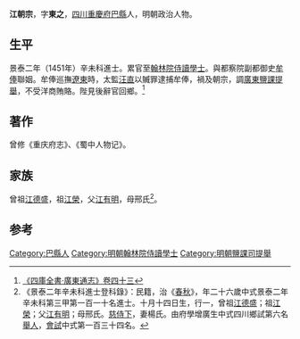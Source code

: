 {{Otheruses|other=名为江朝宗的其他人物|江朝宗}}
{{Otheruses|other=名为江东之的其他人物|江东之}}
{{明清人物信息框
| 姓名 = 江朝宗
| 原名 =
| 圖片名稱= 
| 圖片大小 =
| 圖片說明 = 
| 最高職務 = 翰林院侍讀學士
| 國家 = 大明 
| 爵位 =
| 籍貫 = [[四川|四川]][[重慶府|重慶府]][[巴縣|巴縣]]
| 族裔 = 
| 字號 = 字東之
| 諡號 =
| 出生日期 = 洪熙元年（1425年）
| 出生地點 =
| 逝世日期 = 正德元年（1506年）
| 逝世地點 =
| 墓葬 =
| 配偶 = 楊氏
| 親屬 = 
| 出身 =
* 景泰二年辛未科同進士出身
| 經歷 =
| 著作 =  
}}
'''江朝宗'''{{BD|1425年||1506年||Jiang江}}，字'''東之'''，[[四川|四川]][[重慶府|重慶府]][[巴縣|巴縣]]人，明朝政治人物。

==生平==
景泰二年（1451年）辛未科進士。累官至[[翰林院|翰林院]][[侍讀學士|侍讀學士]]。與都察院副都御史[[牟俸|牟俸]]聯姻。牟俸巡撫[[遼東|遼東]]時，太監[[汪直|汪直]]以贓罪逮捕牟俸，禍及朝宗，調[[廣東|廣東]][[鹽課|鹽課]][[提舉|提舉]]，不受洋商賄賂。陛見後辭官回鄉。<ref>[http://archive.org/stream/06041858.cn#page/n62/mode/2up 《四庫全書‧廣東通志》卷四十三]</ref>

==著作==
曾修《重庆府志》、《蜀中人物记》。

==家族==
曾祖[[江德盛|江德盛]]，祖[[江榮|江榮]]，父[[江有明|江有明]]，母邢氏<ref>《景泰二年辛未科進士登科錄》：民籍，治《[[春秋|春秋]]》，年二十六歲中式景泰二年辛未科第三甲第一百一十名進士。十月十四日生，行一，曾祖[[江德盛|江德盛]]；祖[[江榮|江榮]]；父[[江有明|江有明]]；母邢氏。[[慈侍下|慈侍下]]，妻楊氏。由府學增廣生中式四川鄉試第六名[[舉人|舉人]]，[[會試|會試]]中式第一百三十四名。</ref>。

==参考==
{{reflist}}

{{景泰二年辛未科殿试金榜}}

{{Authority control}}
{{明朝人物小作品}}
{{DEFAULTSORT:Jiang江}}
[[Category:巴縣人|Category:巴縣人]]
[[Category:明朝翰林院侍讀學士|Category:明朝翰林院侍讀學士]]
[[Category:明朝鹽課司提舉|Category:明朝鹽課司提舉]]